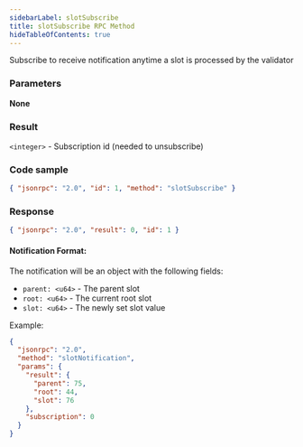 ```yaml
---
sidebarLabel: slotSubscribe
title: slotSubscribe RPC Method
hideTableOfContents: true
---
```


Subscribe to receive notification anytime a slot is processed by the validator

<DocSideBySide>

<DocLeftSide>

### Parameters

**None**

### Result

`<integer>` - Subscription id \(needed to unsubscribe\)

</DocLeftSide>

<DocRightSide>

### Code sample

```json
{ "jsonrpc": "2.0", "id": 1, "method": "slotSubscribe" }
```

### Response

```json
{ "jsonrpc": "2.0", "result": 0, "id": 1 }
```

</DocRightSide>
</DocSideBySide>

#### Notification Format:

The notification will be an object with the following fields:

- `parent: <u64>` - The parent slot
- `root: <u64>` - The current root slot
- `slot: <u64>` - The newly set slot value

Example:

```json
{
  "jsonrpc": "2.0",
  "method": "slotNotification",
  "params": {
    "result": {
      "parent": 75,
      "root": 44,
      "slot": 76
    },
    "subscription": 0
  }
}
```
